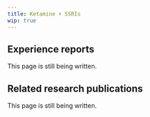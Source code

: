 ---
title: Ketamine + SSRIs
wip: true
---

## Experience reports

This page is still being written.

## Related research publications

This page is still being written.

